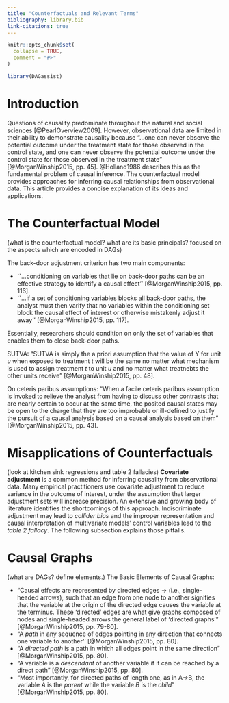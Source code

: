 ```yaml
---
title: "Counterfactuals and Relevant Terms"
bibliography: library.bib
link-citations: true
---
```


```r
knitr::opts_chunk$set(
  collapse = TRUE,
  comment = "#>"
)
```

```r
library(DAGassist)
```

# Introduction
Questions of causality predominate throughout the natural and social sciences [@PearlOverview2009]. However, observational data are limited in their ability to demonstrate causality because "...one can never observe the potential outcome under the treatment state for those observed in the control state, and one can never observe the potential outcome under the control state for those observed in the treatment state" [@MorganWinship2015, pp. 45].
@Holland1986 describes this as the fundamental problem of causal inference. The counterfactual model provides approaches for inferring causal relationships from observational data. This article provides a concise explanation of its ideas and applications.

# The Counterfactual Model
(what is the counterfactual model? what are its basic principals? focused on the aspects which are encoded in DAGs)

The back-door adjustment criterion has two main components:

- ``...conditioning on variables that lie on back-door paths can be an effective strategy to identify a causal effect'' [@MorganWinship2015, pp. 116].
- ``...if a set of conditioning variables blocks all back-door paths, the analyst must then varify that no variables within the conditioning set block the causal effect of interest or otherwise mistakenly adjust it away'' [@MorganWinship2015, pp. 117].

Essentially, researchers should condition on only the set of variables that enables them to close back-door paths. 


SUTVA: 
"SUTVA is simply the a priori assumption that the value of Y for unit $u$ when exposed to treatment $t$ will be the same no matter what mechanism is used to assign treatment $t$ to unit $u$ and no matter what treatnebts the other units receive" [@MorganWinship2015, pp. 48]. 

On ceteris paribus assumptions:
"When a facile ceteris paribus assumption is invoked to relieve the analyst from having to discuss other contrasts that are nearly certain to occur at the same time, the posited causal states may be open to the charge that they are too improbable or ill-defined to justify the pursuit of a causal analysis based on a causal analysis based on them" [@MorganWinship2015, pp. 43]. 

# Misapplications of Counterfactuals
(look at kitchen sink regressions and table 2 fallacies)
**Covariate adjustment** is a common method for inferring causality from observational data. Many empirical practitioners use covariate adjustment to reduce variance in the outcome of interest, under the assumption that larger adjustment sets will increase precision. An extensive and growing body of literature identifies the shortcomings of this approach. Indiscriminate adjustment may lead to *collider bias* and the improper representation and causal interpretation of multivariate models' control variables lead to the *table 2 fallacy*. The following subsection explains those pitfalls.


# Causal Graphs
(what are DAGs? define elements.)
The Basic Elements of Causal Graphs:

- "Causal effects are represented by directed edges → (i.e., single-headed arrows), such that an edge from one node to another signifies that the variable at the origin of the directed edge causes the variable at the terminus. These 'directed' edges are what give graphs composed of nodes and single-headed arrows the general label of 'directed graphs'" [@MorganWinship2015, pp. 79-80].
- "A *path* in any sequence of edges pointing in any direction that connects one variable to another'' [@MorganWinship2015, pp. 80].
- "A *directed path* is a path in which all edges point in the same direction" [@MorganWinship2015, pp. 80].
- "A variable is a *descendant* of another variable if it can be reached by a direct path" [@MorganWinship2015, pp. 80].
- "Most importantly, for directed paths of length one, as in A→B, the variable $A$ is the *parent* while the variable $B$ is the *child*" [@MorganWinship2015, pp. 80]. 

#
